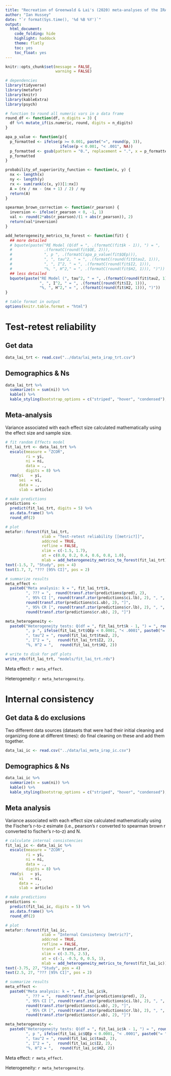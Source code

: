 ```yaml
---
title: "Recreation of Greenwald & Lai's (2020) meta-analyses of the IRAP's reliability using their data"
author: "Ian Hussey"
date: "`r format(Sys.time(), '%d %B %Y')`"
output:
  html_document:
    code_folding: hide
    highlight: haddock
    theme: flatly
    toc: yes
    toc_float: yes
---
```


```r
knitr::opts_chunk$set(message = FALSE,
                      warning = FALSE)
```

```r

# dependencies
library(tidyverse)
library(metafor)
library(knitr)
library(kableExtra)
library(psych)

# function to round all numeric vars in a data frame
round_df <- function(df, n_digits = 3) {
  df %>% mutate_if(is.numeric, round, digits = n_digits)
}

apa_p_value <- function(p){
  p_formatted <- ifelse(p >= 0.001, paste("=", round(p, 3)),
                        ifelse(p < 0.001, "< .001", NA))
  p_formatted <- gsub(pattern = "0.", replacement = ".", x = p_formatted, fixed = TRUE)
  p_formatted
}

probability_of_superiority_function <- function(x, y) {
  nx <- length(x)
  ny <- length(y)
  rx <- sum(rank(c(x, y))[1:nx])
  A = (rx / nx - (nx + 1) / 2) / ny
  return(A)
}

spearman_brown_correction <- function(r_pearson) {
  inversion <- ifelse(r_pearson < 0, -1, 1)
  val <- round(2*abs(r_pearson)/(1 + abs(r_pearson)), 2)
  return(val*inversion)
}

add_heterogeneity_metrics_to_forest <- function(fit) {
  ## more detailed
  # bquote(paste("RE Model (Q(df = ", .(formatC(fit$k - 1)), ") = ", 
  #              .(formatC(round(fit$QE, 2))), 
  #              ", p ", .(formatC(apa_p_value(fit$QEp))),
  #              ", ", tau^2, " = ", .(formatC(round(fit$tau2, 1))), 
  #              ", ", I^2, " = ", .(formatC(round(fit$I2, 1))),
  #              "%, ", H^2," = ", .(formatC(round(fit$H2, 1))), ")"))
  ## less detailed
  bquote(paste("RE Model (", tau^2, " = ", .(formatC(round(fit$tau2, 1))), 
               ", ", I^2, " = ", .(formatC(round(fit$I2, 1))),
               "%, ", H^2," = ", .(formatC(round(fit$H2, 1))), ")"))
}

# table format in output
options(knitr.table.format = "html") 

```

# Test-retest reliability

## Get data 

```r

data_lai_trt <- read.csv("../data/lai_meta_irap_trt.csv") 

```

## Demographics & Ns

```r

data_lai_trt %>%
  summarize(n = sum(ni)) %>%
  kable() %>%
  kable_styling(bootstrap_options = c("striped", "hover", "condensed"), full_width = FALSE)

```

## Meta-analysis

Variance associated with each effect size calculated mathematically using the effect size and sample size.

```r

# fit random Effects model 
fit_lai_trt <- data_lai_trt %>%
  escalc(measure = "ZCOR", 
         ri = yi,
         ni = ni,
         data = ., 
         digits = 8) %>%
  rma(yi   = yi, 
      sei  = vi, 
      data = .,
      slab = article)

# make predictions 
predictions <-
  predict(fit_lai_trt, digits = 5) %>%
  as.data.frame() %>%
  round_df(2) 

# plot
metafor::forest(fit_lai_trt,
                xlab = "Test-retest reliability [[metric?]]",
                addcred = TRUE,
                refline = FALSE,
                xlim = c(-1.5, 1.7),
                at = c(0.0, 0.2, 0.4, 0.6, 0.8, 1.0),
                mlab = add_heterogeneity_metrics_to_forest(fit_lai_trt))
text(-1.5, 7, "Study", pos = 4)
text(1.7, 7, "??? [95% CI]", pos = 2)

# summarize results
meta_effect <- 
  paste0("Meta analysis: k = ", fit_lai_trt$k, 
         ", ??? = ",  round(transf.ztor(predictions$pred), 2), 
         ", 95% CI [", round(transf.ztor(predictions$ci.lb), 2), ", ", 
         round(transf.ztor(predictions$ci.ub), 2), "]", 
         ", 95% CR [", round(transf.ztor(predictions$cr.lb), 2), ", ", 
         round(transf.ztor(predictions$cr.ub), 2), "]") 

meta_heterogeneity <- 
  paste0("Heterogeneity tests: Q(df = ", fit_lai_trt$k - 1, ") = ", round(fit_lai_trt$QE, 2), 
         ", p ", ifelse(fit_lai_trt$QEp < 0.0001, "< .0001", paste0("= ", as.character(round(fit_lai_trt$QEp, 4)))),
         ", tau^2 = ", round(fit_lai_trt$tau2, 2), 
         ", I^2 = ",   round(fit_lai_trt$I2, 2),
         "%, H^2 = ",   round(fit_lai_trt$H2, 2))

# write to disk for pdf plots
write_rds(fit_lai_trt, "models/fit_lai_trt.rds")

```

Meta effect: `r meta_effect`.

Heterogeneity: `r meta_heterogeneity`.

# Internal consistency

## Get data & do exclusions

Two different data sources (datasets that were had their initial cleaning and organizing done at different times): do final cleaning on these and add them together.

```r

data_lai_ic <- read.csv("../data/lai_meta_irap_ic.csv") 

```

## Demographics & Ns

```r

data_lai_ic %>%
  summarize(n = sum(ni)) %>%
  kable() %>%
  kable_styling(bootstrap_options = c("striped", "hover", "condensed"), full_width = FALSE)

```

## Meta analysis

Variance associated with each effect size calculated mathematically using the Fischer's r-to-z esimate (i.e., pearson's r converted to spearman brown r converted to fischer's r-to-z) and N.

```r

# calculate internal consistencies
fit_lai_ic <- data_lai_ic %>%
  escalc(measure = "ZCOR", 
         ri = yi,
         ni = ni,
         data = ., 
         digits = 8) %>%
  rma(yi   = yi, 
      vi   = vi, 
      data = .,
      slab = article)

# make predictions 
predictions <-
  predict(fit_lai_ic, digits = 5) %>%
  as.data.frame() %>%
  round_df(2)

# plot
metafor::forest(fit_lai_ic,
                xlab = "Internal Consistency [metric?]",
                addcred = TRUE,
                refline = FALSE,
                transf = transf.ztor,
                xlim = c(-3.75, 2.5),
                at = c(-1, -0.5, 0, 0.5, 1),
                mlab = add_heterogeneity_metrics_to_forest(fit_lai_ic))
text(-3.75, 27, "Study", pos = 4)
text(2.5, 27, "??? [95% CI]", pos = 2)

# summarize results
meta_effect <- 
  paste0("Meta analysis: k = ", fit_lai_ic$k, 
         ", ??? = ",  round(transf.ztor(predictions$pred), 2), 
         ", 95% CI [", round(transf.ztor(predictions$ci.lb), 2), ", ", 
         round(transf.ztor(predictions$ci.ub), 2), "]", 
         ", 95% CR [", round(transf.ztor(predictions$cr.lb), 2), ", ", 
         round(transf.ztor(predictions$cr.ub), 2), "]") 

meta_heterogeneity <- 
  paste0("Heterogeneity tests: Q(df = ", fit_lai_ic$k - 1, ") = ", round(fit_lai_ic$QE, 2), 
         ", p ", ifelse(fit_lai_ic$QEp < 0.0001, "< .0001", paste0("= ", as.character(round(fit_lai_ic$QEp, 4)))),
         ", tau^2 = ", round(fit_lai_ic$tau2, 2), 
         ", I^2 = ",   round(fit_lai_ic$I2, 2),
         "%, H^2 = ",   round(fit_lai_ic$H2, 2))

```

Meta effect: `r meta_effect`.

Heterogeneity: `r meta_heterogeneity`.

